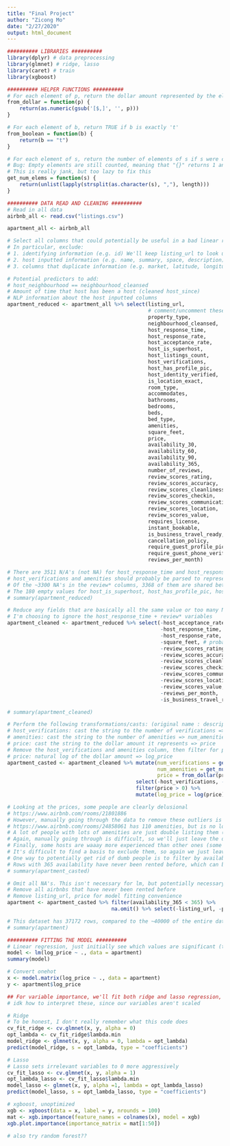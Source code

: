```yaml
---
title: "Final Project"
author: "Zicong Mo"
date: "2/27/2020"
output: html_document
---
```


```r
########## LIBRARIES ##########
library(dplyr) # data preprocessing
library(glmnet) # ridge, lasso 
library(caret) # train
library(xgboost)

########## HELPER FUNCTIONS ##########
# For each element of p, return the dollar amount represented by the element
from_dollar = function(p) {
    return(as.numeric(gsub('[$,]', '', p)))
}

# For each element of b, return TRUE if b is exactly 't'
from_boolean = function(b) {
    return(b == "t")
}

# For each element of s, return the number of elements of s if s were casted to list
# Bug: Empty elements are still counted, meaning that "{}" returns 1 and "{,}" returns 2
# This is really jank, but too lazy to fix this
get_num_elems = function(s) {
    return(unlist(lapply(strsplit(as.character(s), ","), length)))
}

########## DATA READ AND CLEANING ##########
# Read in all data
airbnb_all <- read.csv("listings.csv")

apartment_all <- airbnb_all

# Select all columns that could potentially be useful in a bad linear regression
# In particular, exclude:
# 1. identifying information (e.g. id) We'll keep listing_url to look up potential outliers later
# 2. host inputted information (e.g. name, summary, space, description)
# 3. columns that duplicate information (e.g. market, latitude, longitude, neighborhood)

# Potential predictors to add: 
# host_neighbourhood == neighbourhood_cleansed
# Amount of time that host has been a host (cleaned host_since)
# NLP information about the host inputted columns
apartment_reduced <- apartment_all %>% select(listing_url,
                                              # comment/uncomment these lines depending on filter
                                              property_type,
                                              neighbourhood_cleansed,
                                              host_response_time,
                                              host_response_rate,
                                              host_acceptance_rate,
                                              host_is_superhost,
                                              host_listings_count,
                                              host_verifications,
                                              host_has_profile_pic,
                                              host_identity_verified,
                                              is_location_exact,
                                              room_type,
                                              accommodates,
                                              bathrooms,
                                              bedrooms,
                                              beds,
                                              bed_type,
                                              amenities,
                                              square_feet,
                                              price,
                                              availability_30,
                                              availability_60,
                                              availability_90,
                                              availability_365,
                                              number_of_reviews,
                                              review_scores_rating,
                                              review_scores_accuracy,
                                              review_scores_cleanliness,
                                              review_scores_checkin,
                                              review_scores_communication,
                                              review_scores_location,
                                              review_scores_value,
                                              requires_license,
                                              instant_bookable,
                                              is_business_travel_ready,
                                              cancellation_policy,
                                              require_guest_profile_picture,
                                              require_guest_phone_verification,
                                              reviews_per_month)

# There are 3511 N/A's (not NA) for host_response_time and host_response_rate, but these are the same 3511 rows.
# host_verifications and amenities should probably be parsed to represent the number of host verifications and amenities respectively. An alternative is to bag of words the elements, but too much work
# Of the ~3300 NA's in the review* columns, 3368 of them are shared between all of them
# The 180 empty values for host_is_superhost, host_has_profile_pic, host_identity_verified are the same as the 180 NA's in host_listings_count
# summary(apartment_reduced)

# Reduce any fields that are basically all the same value or too many NA
# I'm choosing to ignore the host_response_time + review* variables
apartment_cleaned <- apartment_reduced %>% select(-host_acceptance_rate, # All empty or N/A
                                                  -host_response_time, # see above
                                                  -host_response_rate, # see above
                                                  -square_feet, # probably useful, but a lot of NA)
                                                  -review_scores_rating,
                                                  -review_scores_accuracy,
                                                  -review_scores_cleanliness,
                                                  -review_scores_checkin,
                                                  -review_scores_communication,
                                                  -review_scores_location,
                                                  -review_scores_value,
                                                  -reviews_per_month,
                                                  -is_business_travel_ready) # all F)

# summary(apartment_cleaned)

# Perform the following transformations/casts: (original name : description => new name)
# host_verifications: cast the string to the number of verifications => num_verifications
# amenities: cast the string to the number of amenities => num_amenities
# price: cast the string to the dollar amount it represents => price
# Remove the host_verifications and amenities column, then filter for price > 0 (this is clearly bad data)
# price: natural log of the dollar amount => log_price
apartment_casted <- apartment_cleaned %>% mutate(num_verifications = get_num_elems(host_verifications),
                                                 num_amenities = get_num_elems(amenities),
                                                 price = from_dollar(price)) %>%
                                          select(-host_verifications, -amenities) %>%
                                          filter(price > 0) %>% 
                                          mutate(log_price = log(price))

# Looking at the prices, some people are clearly delusional
# https://www.airbnb.com/rooms/21801886
# However, manually going through the data to remove these outliers is also super annoying, so we just won't do it :)
# https://www.airbnb.com/rooms/24858061 has 110 amenities, but is no longer actively listed
# A lot of people with lots of amenities are just double listing them (e.g. TV, "Cable TV") or on something ("Host greets you", "Well-lit path to entrance")
# Again, manually going through is difficult, so we'll just leave the data but keep this fact in mind
# Finally, some hosts are waaay more experienced than other ones (some have >1000 listings in multiple states)
# It's difficult to find a basis to exclude them, so again we just leave the data
# One way to potentially get rid of dumb people is to filter by availability_365 < 365
# Rows with 365 availability have never been rented before, which can be related to the fact that their hosts are way overvaluing their properties
# summary(apartment_casted)

# Omit all NA's. This isn't necessary for lm, but potentially necessary for other models if we want to try other models
# Remove all airbnbs that have never been rented before
# Remove listing_url, price for model fitting convenience
apartment <- apartment_casted %>% filter(availability_365 < 365) %>% 
                                  na.omit() %>% select(-listing_url, -price)

# This dataset has 37172 rows, compared to the ~40000 of the entire dataset
# summary(apartment)

########## FITTING THE MODEL ##########
# Linear regression, just initially see which values are significant (there gon be a lot)
model <- lm(log_price ~ ., data = apartment)
summary(model)

# Convert onehot 
x <- model.matrix(log_price ~ ., data = apartment)
y <- apartment$log_price

## For variable importance, we'll fit both ridge and lasso regression, cv to find best lambda
# idk how to interpret these, since our variables aren't scaled

# Ridge
# To be honest, I don't really remember what this code does
cv_fit_ridge <- cv.glmnet(x, y, alpha = 0)
opt_lambda <- cv_fit_ridge$lambda.min
model_ridge <- glmnet(x, y, alpha = 0, lambda = opt_lambda)
predict(model_ridge, s = opt_lambda, type = "coefficients")

# Lasso
# Lasso sets irrelevant variables to 0 more aggressively
cv_fit_lasso <- cv.glmnet(x, y, alpha = 1)
opt_lambda_lasso <- cv_fit_lasso$lambda.min
model_lasso <- glmnet(x, y, alpha =1, lambda = opt_lambda_lasso)
predict(model_lasso, s = opt_lambda_lasso, type = "coefficients")

# xgboost, unoptimized
xgb <- xgboost(data = x, label = y, nrounds = 100)
mat <- xgb.importance(feature_names = colnames(x), model = xgb)
xgb.plot.importance(importance_matrix = mat[1:50])

# also try random forest??
```
